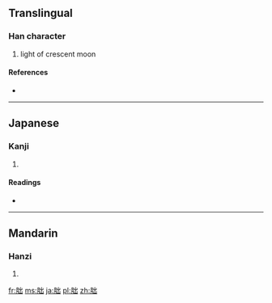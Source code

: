 ==Translingual==

===Han character===
{{Han char|rn=74|rad=月|as=05|sn=9|four=7227<sub>2</sub>|canj=月山山 (BUU)}}

# light of crescent moon

====References====
* {{Han ref|kx=0505.080|dkj=14351|dj=0883.200|hdz=32065.010|uh=670F|ud=26383|bh=CEF9|bd=52985}}

----

==Japanese==

===Kanji===
{{ja-kanji|grade=|rs=月05}}

# {{defn|lang=ja|sort=月05}}

====Readings====
* {{ja-readings|on=[[ひ]] (hi), [[はい]] (hai), [[ほつ]] (hotsu)|kun=[[みかずき]] (mikazuki), [[くらい]] (kurai), [[おろか]] (oroka)}}

----

==Mandarin==

===Hanzi===
{{cmn-hanzi|pin=[[fěi]] ([[fei3]])|wg=fei<sup>3</sup>}}

# {{defn|lang=cmn|sort=月05}}

[[fr:朏]]
[[ms:朏]]
[[ja:朏]]
[[pl:朏]]
[[zh:朏]]